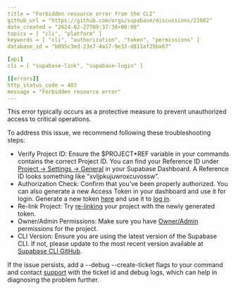 ```yaml
---
title = "Forbidden resource error from the CLI"
github_url = "https://github.com/orgs/supabase/discussions/21602"
date_created = "2024-02-27T09:37:38+00:00"
topics = [ "cli", "platform" ]
keywords = [ "cli", "authorization", "token", "permissions" ]
database_id = "b095c3ed-23e7-4a17-9e33-d811af25ba67"

[api]
cli = [ "supabase-link", "supabase-login" ]

[[errors]]
http_status_code = 403
message = "Forbidden resource error"
---
```


This error typically occurs as a protective measure to prevent unauthorized access to critical operations.

To address this issue, we recommend following these troubleshooting steps:

- Verify Project ID: Ensure the $PROJECT*REF variable in your commands contains the correct Project ID. You can find your Reference ID under [Project -> Settings -> General](https://supabase.com/dashboard/project/*/settings/general) in your Supabase Dashboard. A Reference ID looks something like “xvljpkujuwroxcuvossw”.
- Authorization Check: Confirm that you’ve been properly authorized. You can also generate a new Access Token in your dashboard and use it for login. Generate a new token [here](https://supabase.com/dashboard/account/tokens) and use it to [log in](https://supabase.com/docs/reference/cli/supabase-login).
- Re-link Project: Try [re-linking](https://supabase.com/docs/reference/cli/supabase-link) your project with the newly generated token.
- Owner/Admin Permissions: Make sure you have [Owner/Admin](https://supabase.com/docs/guides/platform/access-control) permissions for the project.
- CLI Version: Ensure you are using the latest version of the Supabase CLI. If not, please update to the most recent version available at [Supabase CLI GitHub](https://github.com/supabase/cli).

If the issue persists, add a --debug --create-ticket flags to your command and contact [support](https://supabase.com/support) with the ticket id and debug logs, which can help in diagnosing the problem further.
